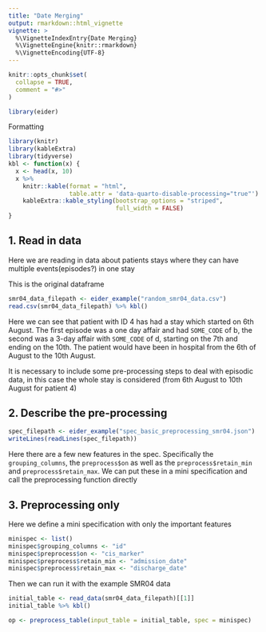 ```yaml
---
title: "Date Merging"
output: rmarkdown::html_vignette
vignette: >
  %\VignetteIndexEntry{Date Merging}
  %\VignetteEngine{knitr::rmarkdown}
  %\VignetteEncoding{UTF-8}
---
```


```r
knitr::opts_chunk$set(
  collapse = TRUE,
  comment = "#>"
)
```

```r
library(eider)
```

Formatting

```r
library(knitr)
library(kableExtra)
library(tidyverse)
kbl <- function(x) {
  x <- head(x, 10)
  x %>%
    knitr::kable(format = "html",
                 table.attr = 'data-quarto-disable-processing="true"') %>%
    kableExtra::kable_styling(bootstrap_options = "striped",
                              full_width = FALSE)
}
```

## 1. Read in data
Here we are reading in data about patients stays where they can have multiple events(episodes?) in one stay

This is the original dataframe
```r
smr04_data_filepath <- eider_example("random_smr04_data.csv")
read.csv(smr04_data_filepath) %>% kbl()
```

Here we can see that patient with ID 4 has had a stay which started on 6th August. The first episode was a one day affair and had `SOME_CODE` of b, the second was a 3-day affair with `SOME_CODE` of d, starting on the 7th and ending on the 10th. The patient would have been in hospital from the 6th of August to the 10th August.

It is necessary to include some pre-processing steps to deal with episodic data, in this case the whole stay is considered (from 6th August to 10th August for patient 4)

## 2. Describe the pre-processing

```r
spec_filepath <- eider_example("spec_basic_preprocessing_smr04.json")
writeLines(readLines(spec_filepath))
```

Here there are a few new features in the spec. Specifically the `grouping_columns`, the `preprocess$on` as well as the `preprocess$retain_min` and `preprocess$retain_max`. We can put these in a mini specification and call the preprocessing function directly

## 3. Preprocessing only
Here we define a mini specification with only the important features
```r
minispec <- list()
minispec$grouping_columns <- "id"
minispec$preprocess$on <- "cis_marker"
minispec$preprocess$retain_min <- "admission_date"
minispec$preprocess$retain_max <- "discharge_date"
```

Then we can run it with the example SMR04 data

```r
initial_table <- read_data(smr04_data_filepath)[[1]]
initial_table %>% kbl()
```

```r
op <- preprocess_table(input_table = initial_table, spec = minispec)
```



